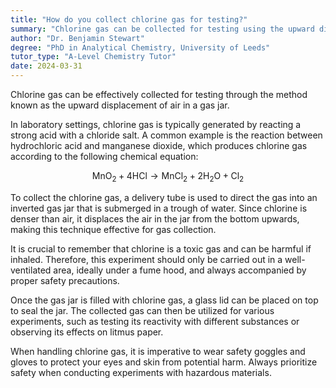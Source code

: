 ```yaml
---
title: "How do you collect chlorine gas for testing?"
summary: "Chlorine gas can be collected for testing using the upward displacement of air method in a gas jar."
author: "Dr. Benjamin Stewart"
degree: "PhD in Analytical Chemistry, University of Leeds"
tutor_type: "A-Level Chemistry Tutor"
date: 2024-03-31
---
```


Chlorine gas can be effectively collected for testing through the method known as the upward displacement of air in a gas jar.

In laboratory settings, chlorine gas is typically generated by reacting a strong acid with a chloride salt. A common example is the reaction between hydrochloric acid and manganese dioxide, which produces chlorine gas according to the following chemical equation:

$$
\text{MnO}_2 + 4\text{HCl} \rightarrow \text{MnCl}_2 + 2\text{H}_2\text{O} + \text{Cl}_2
$$

To collect the chlorine gas, a delivery tube is used to direct the gas into an inverted gas jar that is submerged in a trough of water. Since chlorine is denser than air, it displaces the air in the jar from the bottom upwards, making this technique effective for gas collection.

It is crucial to remember that chlorine is a toxic gas and can be harmful if inhaled. Therefore, this experiment should only be carried out in a well-ventilated area, ideally under a fume hood, and always accompanied by proper safety precautions.

Once the gas jar is filled with chlorine gas, a glass lid can be placed on top to seal the jar. The collected gas can then be utilized for various experiments, such as testing its reactivity with different substances or observing its effects on litmus paper.

When handling chlorine gas, it is imperative to wear safety goggles and gloves to protect your eyes and skin from potential harm. Always prioritize safety when conducting experiments with hazardous materials.
    
